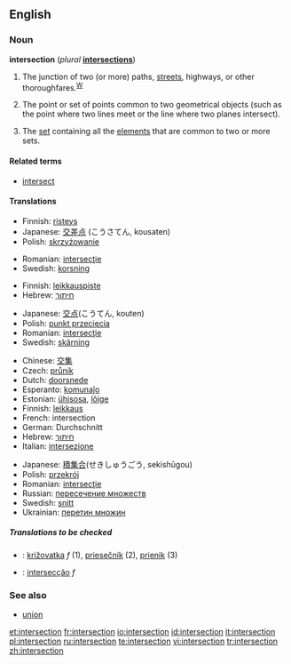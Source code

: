 ==English==
{{wikipedia}}
===Noun===
'''intersection''' (''plural'' '''[[intersections]]''')

# The junction of two (or more) paths, [[street]]s, highways, or other thoroughfares.<sup>[[W:Intersection (road)|W]]</sup>
# {{geometry}} The point or set of points common to two geometrical objects (such as the point where two lines meet or the line where two planes intersect).
# {{settheory}} The [[set]] containing all the [[element]]s that are common to two or more sets.

====Related terms====
*[[intersect]]

====Translations====

{{trans-top|junction of two or more paths, etc}}
*Finnish: [[risteys]]
*Japanese: [[交差]][[点]] (こうさてん, kousaten)
*Polish: [[skrzyżowanie]] {{n}}
{{trans-mid}}
*Romanian: [[intersecţie]] {{f}}
*Swedish: [[korsning]] {{c}}
{{trans-bottom}}

{{trans-top|in geometry}}
<!--Languages from A to I go here-->
*Finnish: [[leikkauspiste]]
*Hebrew: [[חיתוך]]
{{trans-mid}}
<!--Languages from J to Z go here-->
*Japanese: [[交点]](こうてん, kouten)
*Polish: [[punkt przecięcia]] {{m}}
*Romanian: [[intersecţie]] {{f}}
*Swedish: [[skärning]] {{c}}
{{trans-bottom}}

{{trans-top|in set theory}}
<!--Languages from A to I go here-->
*Chinese: [[交集]]
*Czech: [[průnik]] {{m}}
*Dutch: [[doorsnede]]
*Esperanto: [[komunaĵo]]
*Estonian: [[ühisosa]], [[lõige]]
*Finnish: [[leikkaus]]
*French: intersection {{f}}
*German: Durchschnitt
*Hebrew: [[חיתוך]]
*Italian: [[intersezione]] {{f}}
{{trans-mid}}
<!--Languages from J to Z go here-->
*Japanese: [[積集合]](せきしゅうごう, sekishūgou)
*Polish: [[przekrój]]
*Romanian: [[intersecţie]] {{f}}
*Russian: [[пересечение множеств]]
*Swedish: [[snitt]] {{n}}
*Ukrainian: [[перетин множин]]
{{trans-bottom}}

=====Translations to be checked=====
<!--Remove this section after all translations have been put into the tables above-->
*{{ttbc|Slovak}}: [[križovatka]] ''f'' (1), [[priesečník]] (2), [[prienik]] (3)
*{{ttbc|Portuguese}}: [[intersecção]] ''f''

===See also===
*[[union]]

[[et:intersection]]
[[fr:intersection]]
[[io:intersection]]
[[id:intersection]]
[[it:intersection]]
[[pl:intersection]]
[[ru:intersection]]
[[te:intersection]]
[[vi:intersection]]
[[tr:intersection]]
[[zh:intersection]]